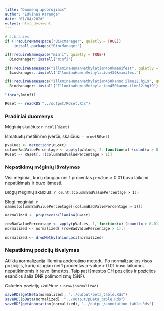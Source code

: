 ```yaml
---
title: "Duomenų apdorojimas"
author: "Edvinas Karenga"
date: "01/04/2020"
output: html_document
---
```

```r
# Libraries
if (!requireNamespace("BiocManager", quietly = TRUE))
    install.packages("BiocManager")

if(!requireNamespace("minfi", quietly = TRUE))
  BiocManager::install("minfi")

if(!requireNamespace("IlluminaHumanMethylation450kmanifest", quietly = TRUE))
  BiocManager::install("IlluminaHumanMethylation450kmanifest")

if(!requireNamespace("IlluminaHumanMethylation450kanno.ilmn12.hg19", quietly = TRUE))
  BiocManager::install("IlluminaHumanMethylation450kanno.ilmn12.hg19")

library(minfi)
```

```r
RGset <- readRDS("../output/RGset.Rds")
```

### Pradiniai duomenys

Mėginių skaičius: `r ncol(RGset)`

Išmatuotų metilinimo įverčių skaičius: `r nrow(RGset)`

```r
pValues <- detectionP(RGset)
columnBadValuePercentage <- apply(pValues, 2, function(x) (count(x > 0.01) / length(x)) * 100)
RGset <- RGset[, !(columnBadValuePercentage > 1)]
```

### Nepatikimų mėginių išvalymas

Visi mėginiai, kurių daugiau nei 1 procentas p-value > 0.01 buvo laikomi nepatikimais ir buvo išmesti.

Blogų mėginių skaičius: `r count((columnBadValuePercentage > 1))`

Blogi mėginiai: `r names(columnBadValuePercentage[(columnBadValuePercentage > 1)])`

```r
normalized <- preprocessIllumina(RGset)

rowBadValuePercentage <- apply(pValues, 1, function(x) (count(x > 0.01) / length(x)) * 100)
normalized <- normalized[!(rowBadValuePercentage > 1),]

normalized <- dropMethylationLoci(normalized)
```

### Nepatikimų pozicijų išvalymas

Atlikta normalizacija Illumina apdorojimo metodu. Po normalizacijos visos pozicijos, kurių daugiau nei 1 procentas p-value > 0.01 buvo laikomos nepatikimomis ir buvo išmestos. Taip pat išmestos CH pozicijos ir pozicijos esančios šalia DNR polimorfizmų (SNP).

Galutinis pozicijų skaičius: `r nrow(normalized)`

```r
saveRDS(getBeta(normalized), "../output/beta_table.Rds")
saveRDS(pData(normalized), "../output/pData_table.Rds")
saveRDS(getAnnotation(normalized), "../output/annotation_table.Rds")
```
